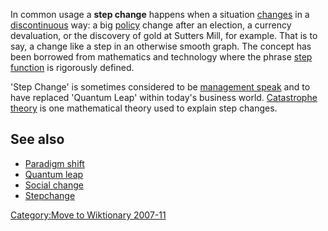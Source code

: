 In common usage a '''step change''' happens when a situation [[change]]s in a [[discontinuous]] way: a big [[policy]] change after an election, a currency devaluation, or the discovery of gold at Sutters Mill, for example. That is to say, a change like a step in an otherwise smooth graph.
The concept has been borrowed from mathematics and technology where the phrase [[step function]] is rigorously defined. 

'Step Change' is sometimes considered to be [[management speak]] and to have replaced 'Quantum Leap' within today's business world. 
[[Catastrophe theory]] is one mathematical theory used to explain step changes. 

==See also==
*[[Paradigm shift]]
*[[Quantum leap]]
*[[Social change]]
*[[Stepchange]]

[[Category:Move to Wiktionary 2007-11]]